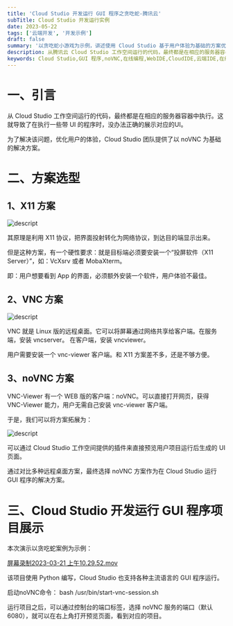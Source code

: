 ```yaml
---
title: 'Cloud Studio 开发运行 GUI 程序之贪吃蛇-腾讯云'
subTitle: Cloud Studio 开发运行实例
date: 2023-05-22
tags: ['云端开发', '开发示例']
draft: false
summary: '以贪吃蛇小游戏为示例，讲述使用 Cloud Studio 基于用户体验为基础的方案优化'
description: 从腾讯云 Cloud Studio 工作空间运行的代码，最终都是在相应的服务器容器中执行。这就导致了在执行一些带 UI 的程序时，没办法正确的展示对应的 UI。为了解决该问题，优化用户的体验，Cloud Studio 团队提供了以 noVNC 为基础的解决方案。
keywords: Cloud Studio,GUI 程序,noVNC,在线编程,WebIDE,CloudIDE,云端IDE,在线IDE,云端开发工具,在线集成开发环境
---
```


# **一、引言**
从 Cloud Studio 工作空间运行的代码，最终都是在相应的服务器容器中执行。这就导致了在执行一些带 UI 的程序时，没办法正确的展示对应的UI。

为了解决该问题，优化用户的体验，Cloud Studio 团队提供了以 noVNC 为基础的解决方案。
# **二、方案选型**
## **1、X11 方案**
![descript](https://help-assets.codehub.cn/enterprise/cloudStudio/001.png)

其原理是利用 X11 协议，把界面投射转化为网络协议，到达目的端显示出来。

但是这种方案，有一个硬性要求：就是目标端必须要安装一个“投屏软件（X11 Server）”，如：VcXsrv 或者 MobaXterm。

即：用户想要看到 App 的界面，必须额外安装一个软件，用户体验不最佳。
## **2、VNC 方案**
![descript](https://help-assets.codehub.cn/enterprise/cloudStudio/002.png)

VNC 就是 Linux 版的远程桌面。它可以将屏幕通过网络共享给客户端。在服务端，安装 vncserver。 在客户端，安装 vncviewer。

用户需要安装一个 vnc-viewer 客户端。和 X11 方案差不多，还是不够方便。
## **3、noVNC 方案**
VNC-Viewer 有一个 WEB 版的客户端：noVNC。可以直接打开网页，获得 VNC-Viewer 能力，用户无需自己安装 vnc-viewer 客户端。

于是，我们可以将方案拓展为：

![descript](https://help-assets.codehub.cn/enterprise/cloudStudio/003.png)

可以通过 Cloud Studio 工作空间提供的插件来直接预览用户项目运行后生成的 UI 页面。

通过对比多种远程桌面方案，最终选择 noVNC 方案作为在 Cloud Studio 运行 GUI 程序的解决方案。
# **三、Cloud Studio 开发运行 GUI 程序项目展示**
本次演示以贪吃蛇案例为示例：

[屏幕录制2023-03-21 上午10.29.52.mov](https://help-assets-1257242599.cos.ap-shanghai.myqcloud.com/enterprise/02-snakeoff/vidio.mov)

该项目使用 Python 编写，Cloud Studio 也支持各种主流语言的 GUI 程序运行。

启动noVNC命令：
bash /usr/bin/start-vnc-session.sh 

运行项目之后，可以通过控制台的端口标签，选择 noVNC 服务的端口（默认6080），就可以在右上角打开预览页面，看到对应的项目。
